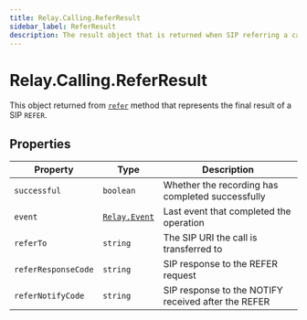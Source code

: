 ```yaml
---
title: Relay.Calling.ReferResult
sidebar_label: ReferResult
description: The result object that is returned when SIP referring a call.
---
```


[refer]: /sdks/relay-realtime-sdk/v2/language/nodejs/calling/call#refer
[relay-event]: /sdks/relay-realtime-sdk/v2/language/nodejs/event

# Relay.Calling.ReferResult

This object returned from [`refer`][refer] method that represents the final result of a SIP `REFER`.

## Properties

| Property | Type | Description |
| -------- | ---- | ----------- |
| `successful` | `boolean` | Whether the recording has completed successfully |
| `event` | [`Relay.Event`][relay-event] | Last event that completed the operation |
| `referTo` | `string` | The SIP URI the call is transferred to |
| `referResponseCode` | `string` | SIP response to the REFER request |
| `referNotifyCode` | `string` | SIP response to the NOTIFY received after the REFER |